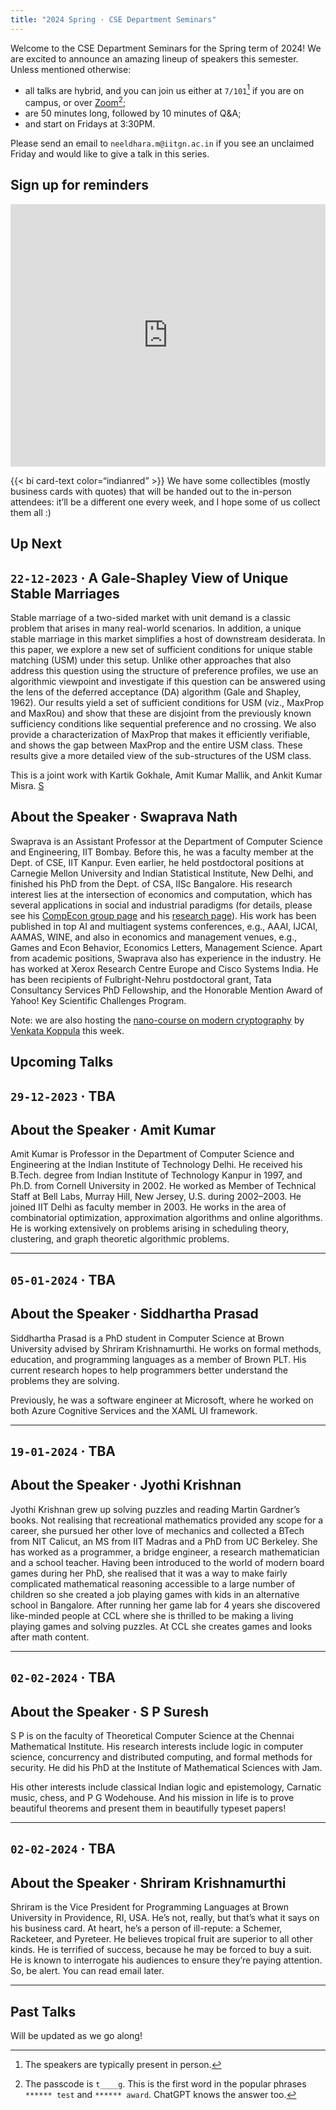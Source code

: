 ```yaml
---
title: "2024 Spring · CSE Department Seminars"
---
```


Welcome to the CSE Department Seminars for the Spring term of 2024! We are excited to announce an amazing lineup of speakers this semester. Unless mentioned otherwise:

- all talks are hybrid, and you can join us either at `7/101`^[The speakers are typically present in person.] if you are on campus, or over [Zoom](
https://iitgn-ac-in.zoom.us/j/5086558236?pwd=bXl6NXFpQURVWnJZaDJucUpqN3hUZz09&omn=94677480599)^[The passcode is `t____g`. This is the first word in the popular phrases `****** test` and `****** award`. ChatGPT knows the answer too.];
- are 50 minutes long, followed by 10 minutes of Q&A;
- and start on Fridays at 3:30PM.

Please send an email to `neeldhara.m@iitgn.ac.in` if you see an unclaimed Friday and would like to give a talk in this series.

:::{.callout-caution icon="false"}
# Sign up for reminders

<iframe style="border:none;width:100%;" height="420px" src="https://opnform.com/forms/my-form-1bmcse"></iframe>
:::

:::{.callout-important appearance="minimal"}

{{< bi card-text color="indianred" >}} We have some collectibles (mostly business cards with quotes) that will be handed out to the in-person attendees: it'll be a different one every week, and I hope some of us collect them all :)
:::

<!-- begin panel -->
::: {.panel-tabset}

## Up Next

:::{.callout-note icon="false"}
# `22-12-2023` · A Gale-Shapley View of Unique Stable Marriages

Stable marriage of a two-sided market with unit demand is a classic problem that arises in many real-world scenarios. In addition, a unique stable marriage in this market simplifies a host of downstream desiderata. In this paper, we explore a new set of sufficient conditions for unique stable matching (USM) under this setup. Unlike other approaches that also address this question using the structure of preference profiles, we use an algorithmic viewpoint and investigate if this question can be answered using the lens of the deferred acceptance (DA) algorithm (Gale and Shapley, 1962). Our results yield a set of sufficient conditions for USM (viz., MaxProp and MaxRou) and show that these are disjoint from the previously known sufficiency conditions like sequential preference and no crossing. We also provide a characterization of MaxProp that makes it efficiently verifiable, and shows the gap between MaxProp and the entire USM class. These results give a more detailed view of the sub-structures of the USM class.

This is a joint work with Kartik Gokhale, Amit Kumar Mallik, and Ankit Kumar Misra. [S](https://docs.google.com/presentation/d/10DClCFmC1PRbzBDeHX4dUT8hNgIlodvfHpRKEDmVr4c/edit?usp=sharing)
:::

:::{.callout-tip icon="false"}
# About the Speaker · Swaprava Nath

Swaprava is an Assistant Professor at the Department of Computer Science and Engineering, IIT Bombay. Before this, he was a faculty member at the Dept. of CSE, IIT Kanpur. Even earlier, he held postdoctoral positions at Carnegie Mellon University and Indian Statistical Institute, New Delhi, and finished his PhD from the Dept. of CSA, IISc Bangalore. His research interest lies at the intersection of economics and computation, which has several applications in social and industrial paradigms (for details, please see his [CompEcon group page](https://www.cse.iitb.ac.in/~swaprava/group.html) and his [research page](https://www.cse.iitb.ac.in/~swaprava/research.html)). His work has been published in top AI and multiagent systems conferences, e.g., AAAI, IJCAI, AAMAS, WINE, and also in economics and management venues, e.g., Games and Econ Behavior, Economics Letters, Management Science. Apart from academic positions, Swaprava also has experience in the industry. He has worked at Xerox Research Centre Europe and Cisco Systems India. He has been recipients of Fulbright-Nehru postdoctoral grant, Tata Consultancy Services PhD Fellowship, and the Honorable Mention Award of Yahoo! Key Scientific Challenges Program.
:::

Note: we are also hosting the [nano-course on modern cryptography](https://www.neeldhara.com/courses/2023/crypto) by [Venkata Koppula](https://web.iitd.ac.in/~kvenkata/) this week.

## Upcoming Talks


:::{.callout-note icon="false" collapse="true"}
# `29-12-2023` · TBA

:::

:::{.callout-tip icon="false" collapse="true"}
# About the Speaker · Amit Kumar

Amit Kumar is Professor in the Department of Computer Science and Engineering at the Indian Institute of Technology Delhi. He received his B.Tech. degree from Indian Institute of Technology Kanpur in 1997, and Ph.D. from Cornell University in 2002. He worked as Member of Technical Staff at Bell Labs, Murray Hill, New Jersey, U.S. during 2002–2003. He joined IIT Delhi as faculty member in 2003. He works in the area of combinatorial optimization, approximation algorithms and online algorithms. He is working extensively on problems arising in scheduling theory, clustering, and graph theoretic algorithmic problems.
:::

---

:::{.callout-note icon="false" collapse="true"}
# `05-01-2024` · TBA

:::

:::{.callout-tip icon="false" collapse="true"}
# About the Speaker · Siddhartha Prasad

Siddhartha Prasad is a PhD student in Computer Science at Brown University advised by Shriram Krishnamurthi. He works on formal methods, education, and programming languages as a member of Brown PLT. His current research hopes to help programmers better understand the problems they are solving.

Previously, he was a software engineer at Microsoft, where he worked on both Azure Cognitive Services and the XAML UI framework.
:::

---

:::{.callout-note icon="false" collapse="true"}
# `19-01-2024` · TBA

:::

:::{.callout-tip icon="false" collapse="true"}
# About the Speaker · Jyothi Krishnan

Jyothi Krishnan grew up solving puzzles and reading Martin Gardner’s books. Not realising that recreational mathematics provided any scope for a career, she pursued her other love of mechanics and collected a BTech from NIT Calicut, an MS from IIT Madras and a PhD from UC Berkeley. She has worked as a programmer, a bridge engineer, a research mathematician and a school teacher. Having been introduced to the world of modern board games during her PhD, she realised that it was a way to make fairly complicated mathematical reasoning accessible to a large number of children so she created a job playing games with kids in an alternative school in Bangalore. After running her game lab for 4 years she discovered like-minded people at CCL where she is thrilled to be making a living playing games and solving puzzles. At CCL she creates games and looks after math content.
:::

---

:::{.callout-note icon="false" collapse="true"}
# `02-02-2024` · TBA

:::

:::{.callout-tip icon="false" collapse="true"}
# About the Speaker · S P Suresh

S P  is on the faculty of Theoretical Computer Science at the Chennai Mathematical Institute. His research interests include logic in computer science, concurrency and distributed computing, and formal methods for security. He did his PhD at the Institute of Mathematical Sciences with Jam.

His other interests include classical Indian logic and epistemology, Carnatic music, chess, and P G Wodehouse. And his mission in life is to prove beautiful theorems and present them in beautifully typeset papers!
:::

---

:::{.callout-note icon="false" collapse="true"}
# `02-02-2024` · TBA

:::

:::{.callout-tip icon="false" collapse="true"}
# About the Speaker · Shriram Krishnamurthi

Shriram is the Vice President for Programming Languages at Brown University in Providence, RI, USA. He’s not, really, but that’s what it says on his business card. At heart, he's a person of ill-repute: a Schemer, Racketeer, and Pyreteer. He believes tropical fruit are superior to all other kinds. He is terrified of success, because he may be forced to buy a suit. He is known to interrogate his audiences to ensure they’re paying attention. So, be alert. You can read email later.

:::

---


## Past Talks

Will be updated as we go along!


:::
<!-- end panel -->

